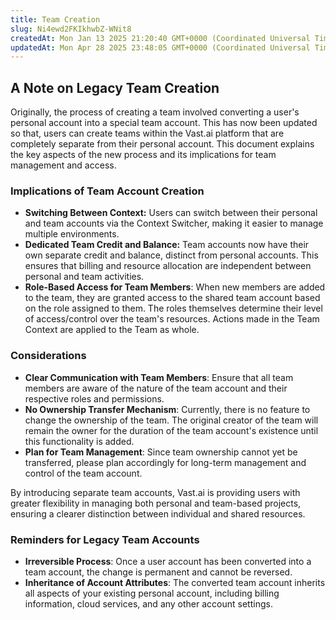 ```yaml
---
title: Team Creation
slug: Ni4ewd2FKIkhwbZ-WNit8
createdAt: Mon Jan 13 2025 21:20:40 GMT+0000 (Coordinated Universal Time)
updatedAt: Mon Apr 28 2025 23:48:05 GMT+0000 (Coordinated Universal Time)
---
```


## A Note on Legacy Team Creation

Originally, the process of creating a team involved converting a user's personal account into a special team account. This has now been updated so that, users can create teams within the Vast.ai platform that are completely separate from their personal account. This document explains the key aspects of the new process and its implications for team management and access.

### Implications of Team Account Creation

- **Switching Between Context:** Users can switch between their personal and team accounts via the Context Switcher, making it easier to manage multiple environments.
- **Dedicated Team Credit and Balance:** Team accounts now have their own separate credit and balance, distinct from personal accounts. This ensures that billing and resource allocation are independent between personal and team activities.
- **Role-Based Access for Team Members**: When new members are added to the team, they are granted access to the shared team account based on the role assigned to them. The roles themselves determine their level of access/control over the team's resources. Actions made in the Team Context are applied to the Team as whole.

### Considerations

- **Clear Communication with Team Members**: Ensure that all team members are aware of the nature of the team account and their respective roles and permissions.
- **No Ownership Transfer Mechanism**: Currently, there is no feature to change the ownership of the team. The original creator of the team will remain the owner for the duration of the team account's existence until this functionality is added.
- **Plan for Team Management**: Since team ownership cannot yet be transferred, please plan accordingly for long-term management and control of the team account.

By introducing separate team accounts, Vast.ai is providing users with greater flexibility in managing both personal and team-based projects, ensuring a clearer distinction between individual and shared resources.

### Reminders for Legacy Team Accounts

- **Irreversible Process**: Once a user account has been converted into a team account, the change is permanent and cannot be reversed.
- **Inheritance of Account Attributes**: The converted team account inherits all aspects of your existing personal account, including billing information, cloud services, and any other account settings.

